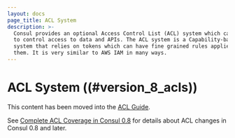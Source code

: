 ```yaml
---
layout: docs
page_title: ACL System
description: >-
  Consul provides an optional Access Control List (ACL) system which can be used
  to control access to data and APIs. The ACL system is a Capability-based
  system that relies on tokens which can have fine grained rules applied to
  them. It is very similar to AWS IAM in many ways.
---
```


# ACL System ((#version_8_acls))

This content has been moved into the [ACL Guide](/consul/tutorials/security/access-control-setup-production?utm_source=docs).

See [Complete ACL Coverage in Consul 0.8](/docs/security/acl/acl-legacy) for details
about ACL changes in Consul 0.8 and later.
